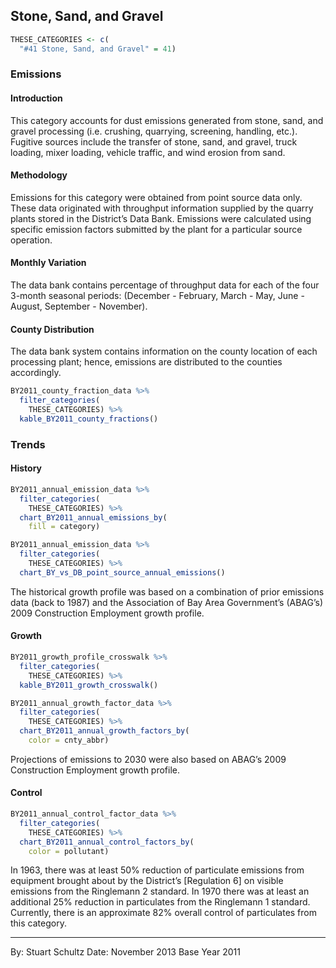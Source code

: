 ## Stone, Sand, and Gravel

```r
THESE_CATEGORIES <- c(
  "#41 Stone, Sand, and Gravel" = 41)
```

### Emissions 

#### Introduction {-}

This category accounts for dust emissions generated from stone, sand, and gravel processing (i.e. crushing, quarrying, screening, handling, etc.). Fugitive sources include the transfer of stone, sand, and gravel, truck loading, mixer loading, vehicle traffic, and wind erosion from sand.

#### Methodology {-}

Emissions for this category were obtained from point source data only. These data originated with throughput information supplied by the quarry plants stored in the District's Data Bank. Emissions were calculated using specific emission factors submitted by the plant for a particular source operation.

#### Monthly Variation {-}

The data bank contains percentage of throughput data for each of the four 3-month seasonal periods: (December - February, March - May, June - August, September - November).

#### County Distribution {-}

The data bank system contains information on the county location of each processing plant; hence, emissions are distributed to the counties accordingly.

```r
BY2011_county_fraction_data %>%
  filter_categories(
    THESE_CATEGORIES) %>%
  kable_BY2011_county_fractions()
```

### Trends

#### History {-}

```r
BY2011_annual_emission_data %>%
  filter_categories(
    THESE_CATEGORIES) %>%
  chart_BY2011_annual_emissions_by(
    fill = category) 
```

```r
BY2011_annual_emission_data %>%
  filter_categories(
    THESE_CATEGORIES) %>%
  chart_BY_vs_DB_point_source_annual_emissions()
```

The historical growth profile was based on a combination of prior emissions data (back to 1987) and the Association of Bay Area Government’s (ABAG’s) 2009 Construction Employment growth profile.

#### Growth {-}

```r
BY2011_growth_profile_crosswalk %>%
  filter_categories(
    THESE_CATEGORIES) %>%
  kable_BY2011_growth_crosswalk()
```

```r
BY2011_annual_growth_factor_data %>%
  filter_categories(
    THESE_CATEGORIES) %>%
  chart_BY2011_annual_growth_factors_by(
    color = cnty_abbr)
```

Projections of emissions to 2030 were also based on ABAG’s 2009 Construction Employment growth profile.

#### Control {-}

```r
BY2011_annual_control_factor_data %>%
  filter_categories(
    THESE_CATEGORIES) %>%
  chart_BY2011_annual_control_factors_by(
    color = pollutant)
```

In 1963, there was at least 50% reduction of particulate emissions from equipment brought about by the District's [Regulation 6] on visible emissions from the Ringlemann 2 standard. In 1970 there was at least an additional 25% reduction in particulates from the Ringlemann 1 standard. Currently, there is an approximate 82% overall control of particulates from this category.

***

By: Stuart Schultz 
Date: November 2013 
Base Year 2011
